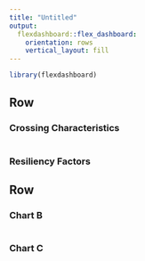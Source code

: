 ```yaml
---
title: "Untitled"
output: 
  flexdashboard::flex_dashboard:
    orientation: rows
    vertical_layout: fill
---
```


```r
library(flexdashboard)
```


Row 
-----------------------------------------------------------------------

### Crossing Characteristics

```r


```

### Resiliency Factors

Row
-----------------------------------------------------------------------

### Chart B

```r

```

### Chart C

```r

```


